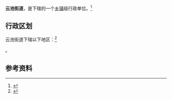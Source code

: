 {{中国乡级行政区|42/05/05/003/000}}

'''云池街道'''，是{{PRC admin/fullname|42/05/05/003/000|3}}下辖的一个[[乡镇|乡镇]]级行政单位。<ref>{{PRC admin/ref sgc|{{PRC admin/parent|42/05/05/003/000}}}}</ref>

== 行政区划 ==

云池街道下辖以下地区：<ref>{{PRC admin/ref sgc|42/05/05/003/000}}</ref>

{{PRC admin/children|42/05/05/003/000}}。

== 参考资料 ==

{{reflist}}

{{行政区划小作品}}
{{PRC admin/navcat|42/05/05/003/000}}